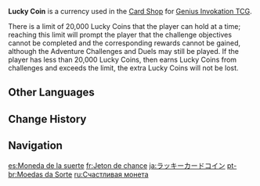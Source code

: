 {{About|the [[currency]]|the [[achievement]]|Lucky Coin (Achievement)}}
{{Item Infobox
|id           = 107021
|image        = Item Lucky Coin.png
|type         = Consumables
|group        = Special Currencies
|invCategory  = Precious Items
|quality      = 3
|effect       = Currency verified and used by the [[Genius Invokation TCG Society]]. Can be used to purchase various items related to [[Genius Invokation TCG]].
|description  = It is said that these coins were initially named as such in the hopes that they would bring those carrying them luck. However, perhaps it is those who are sufficiently lucky who are able to possess them...
|source1      = [[TCG Player's Manual]]
|source2      = [[Genius Invokation TCG]] Player Level rewards
|source3      = [[Heated Battle Mode]]
|source4      = [[The Forge Realm's Temper]]
|source6      = [[Promotional Code]]
}}
'''Lucky Coin''' is a currency used in the [[Genius Invokation TCG/Card Shop|Card Shop]] for [[Genius Invokation TCG]].

There is a limit of 20,000 Lucky Coins that the player can hold at a time; reaching this limit will prompt the player that the challenge objectives cannot be completed and the corresponding rewards cannot be gained, although the Adventure Challenges and Duels may still be played. If the player has less than 20,000 Lucky Coins, then earns Lucky Coins from challenges and exceeds the limit, the extra Lucky Coins will not be lost.

==Other Languages==
{{Other Languages
|default_hidden = 1
|en      = Lucky Coin
|zhs     = 幸运牌币
|zhs_rm  = Xìngyùn Pái Bì
|zht     = 幸運牌幣
|zht_rm  = Xìngyùn Pái Bì
|ja      = ラッキーカードコイン
|ja_rm   = Rakkii Kaado Koin
|ko      = 럭키 코인
|ko_rm   = Reokki Koin
|es      = Moneda de la suerte
|fr      = Jeton de chance
|ru      = Счастливая монета
|th      = เหรียญนำโชค
|th_rm   = 
|vi      = Xu May Mắn
|de      = Glücksmünze
|id      = Lucky Coin
|pt      = Moedas da Sorte
|tr      = Şans Parası
|it      = Moneta della fortuna
}}

==Change History==
{{Change History|3.3}}

==Navigation==
{{Precious Navbox|Currency}}

[[es:Moneda de la suerte]]
[[fr:Jeton de chance]]
[[ja:ラッキーカードコイン]]
[[pt-br:Moedas da Sorte]]
[[ru:Счастливая монета]]
